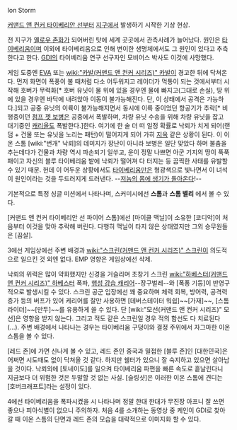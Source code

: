 Ion Storm

[[커맨드 앤 컨커 타이베리안 선]]부터 [[지구]]에서 발생하기 시작한 기상 현상.

전 지구가 [[옐로우 존]]화가 되어버린 탓에 세계 곳곳에서 관측사례가 늘어났다. 원인은 [[타이베리움]]이며 이외에 타이베리움으로 인해 변이한 생명체에서도 그 원인이 있다고 추측한다고 한다. [[GDI]]의 타이베리움 연구 선구자인 모비어스 박사도 이것에 사망했다.

게임 도중엔 [[EVA]] 또는 [[wiki:"카발(커맨드 앤 컨커 시리즈)" 카발]]이 경고한 뒤에 닥쳐온다. 먼저 화면이 폭풍이 불 때처럼 다소 어두워지고 레이더가 먹통이 되는 것에서부터 시작해 호버가 무력화[* 호버 유닛이 물 위에 있을 경우엔 물에 빠지고(그대로 손실), 땅 위에 있을 경우엔 바닥에 내려앉아 이동이 불가능해진다. 단, 이 상태에서 공격은 가능하다.]되고 공중 유닛의 이륙이 불가능해지면서 동시에 이륙 중이었던 항공기가 추락[* 비행중이던 [[점프 젯 보병]]은 공중에서 폭발하며, 차량 유닛 수송을 위해 차량 유닛을 잡고 대기중인 [[캐리올]]도 폭발한다.]한다. 여기에 한 술 더 떠 일정 확률로 낙뢰가 치게 되어(랜덤 + 건물 또는 유닛을 노리는 패턴)이 떨어지게 되어 가히 [[지옥]] 같은 상황이 된다. 이 이온 스톰 [wiki:"번개" 낙뢰]의 데미지가 장난이 아니라 보병은 일단 맞았다 하며 불춤을 추는데다가 건물과 차량 역시 파손되기 일쑤고, 운이 정말 나쁘면 아군 기지의 땅이 푹푹 패이고 자신의 블루 타이베리움 밭에 낙뢰가 떨어져 다 터지는 등 끔찍한 사태를 유발할 수 있기 때문. 헌데 이 어두운 상황에서도 [[타이베리움]]만은 형광색으로 빛나면서 이 녀석이 원인이라는 것을 두드러지게 드러낸다. --[[저놈의 몸에 생기가 돌아온다]]!-- 

기본적으로 특정 싱글 미션에서 나타나며, 스커미시에선 '''스톰'''과 '''스톰 벨리''' 에서 볼 수 있다.

[커맨드 앤 컨커 타이베리안 선 파이어 스톰]에선 [마이클 맥닐]이 소유한 [코디악]이 처음부터 이것을 맞아 추락해 버린다. 다행히 맥닐이 타지 않은 상태였지만 그외 승무원들은 [끔살].
 
3에선 게임상에선 주변 배경과 [[wiki:"스크린(커맨드 앤 컨커 시리즈)" 스크린]]이 의도적으로 일으킨 것 외엔 없다. EMP 영향은 게임상에선 삭제.

낙뢰의 위력은 많이 약화했지만 신경을 거슬리며 초창기 스크린 [[wiki:"하베스터(커맨드 앤 컨커 시리즈)" 하베스터]] 폭파, [[행성 강습 캐리어]]--장구벌레--와 [폭풍 기둥]이 반영구적으로 발생시킬 수 있다.
스크린 공군 입장에선 꽤 중요하며 체력 회복, 방어력, 공격력 증가 등의 버프가 있어 케리어를 잘만 사용하면 [데버스테이터 워쉽]~~[가재]~~, [스톰라이더]~~[만두]~~를 유용하게 쓸 수 있다. 단 [wiki:"모선(커맨드 앤 컨커 시리즈)" 모선]은 영향을 받지 않는다. 그리고 적도 같은 스크린일 경우 적의 함선도 다 치료된다(...). 주변 배경에서 나타나는 경우는 타이베리움 구덩이와 결정 주위에서 자그마한 이온 스톰을 볼 수 있다.

[레드 존]에 가면 신나게 볼 수 있고, 레드 존인 중국과 밀접한 [블루 존]인 [대한민국]은 어쩌면 시도때도 없이 닥쳐올 것 같다. 하지만 쉘터가 있으니 잘 숙지하고 있으면 살아남을 것이다.
낙뢰외에 [토네이도]를 일으켜 타이베리움 파편을 빠른 속도로 흩날린다니 지금보다 더 위험한 것은 두말할 것 없는 사실.
[슬링샷]은 이러한 이온 스톰에 견디는 [호버크래프트]라는 설정이 있다.
 
4에선 타이베리움을 폭파시켰을 시 나타나며 정말 한대 한대가 무진장 아프니 잘 쓰면 좋으나 피아식별이 없으니 주의하자.
처음 4를 소개하는 동영상 중 케인이 GDI로 찾아갈 때 이온 스톰의 단면과 레드 존의 모습을 대략적으로 이미지화 할 수 있다.
